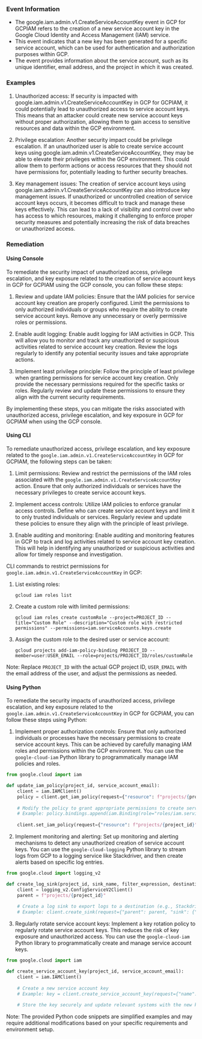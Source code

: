 
### Event Information

- The google.iam.admin.v1.CreateServiceAccountKey event in GCP for GCPIAM refers to the creation of a new service account key in the Google Cloud Identity and Access Management (IAM) service.
- This event indicates that a new key has been generated for a specific service account, which can be used for authentication and authorization purposes within GCP.
- The event provides information about the service account, such as its unique identifier, email address, and the project in which it was created.


### Examples

1. Unauthorized access: If security is impacted with google.iam.admin.v1.CreateServiceAccountKey in GCP for GCPIAM, it could potentially lead to unauthorized access to service account keys. This means that an attacker could create new service account keys without proper authorization, allowing them to gain access to sensitive resources and data within the GCP environment.

2. Privilege escalation: Another security impact could be privilege escalation. If an unauthorized user is able to create service account keys using google.iam.admin.v1.CreateServiceAccountKey, they may be able to elevate their privileges within the GCP environment. This could allow them to perform actions or access resources that they should not have permissions for, potentially leading to further security breaches.

3. Key management issues: The creation of service account keys using google.iam.admin.v1.CreateServiceAccountKey can also introduce key management issues. If unauthorized or uncontrolled creation of service account keys occurs, it becomes difficult to track and manage these keys effectively. This can lead to a lack of visibility and control over who has access to which resources, making it challenging to enforce proper security measures and potentially increasing the risk of data breaches or unauthorized access.

### Remediation

#### Using Console

To remediate the security impact of unauthorized access, privilege escalation, and key exposure related to the creation of service account keys in GCP for GCPIAM using the GCP console, you can follow these steps:

1. Review and update IAM policies: Ensure that the IAM policies for service account key creation are properly configured. Limit the permissions to only authorized individuals or groups who require the ability to create service account keys. Remove any unnecessary or overly permissive roles or permissions.

2. Enable audit logging: Enable audit logging for IAM activities in GCP. This will allow you to monitor and track any unauthorized or suspicious activities related to service account key creation. Review the logs regularly to identify any potential security issues and take appropriate actions.

3. Implement least privilege principle: Follow the principle of least privilege when granting permissions for service account key creation. Only provide the necessary permissions required for the specific tasks or roles. Regularly review and update these permissions to ensure they align with the current security requirements.

By implementing these steps, you can mitigate the risks associated with unauthorized access, privilege escalation, and key exposure in GCP for GCPIAM when using the GCP console.

#### Using CLI

To remediate unauthorized access, privilege escalation, and key exposure related to the `google.iam.admin.v1.CreateServiceAccountKey` in GCP for GCPIAM, the following steps can be taken:

1. Limit permissions: Review and restrict the permissions of the IAM roles associated with the `google.iam.admin.v1.CreateServiceAccountKey` action. Ensure that only authorized individuals or services have the necessary privileges to create service account keys.

2. Implement access controls: Utilize IAM policies to enforce granular access controls. Define who can create service account keys and limit it to only trusted individuals or services. Regularly review and update these policies to ensure they align with the principle of least privilege.

3. Enable auditing and monitoring: Enable auditing and monitoring features in GCP to track and log activities related to service account key creation. This will help in identifying any unauthorized or suspicious activities and allow for timely response and investigation.

CLI commands to restrict permissions for `google.iam.admin.v1.CreateServiceAccountKey` in GCP:

1. List existing roles:
   ```
   gcloud iam roles list
   ```

2. Create a custom role with limited permissions:
   ```
   gcloud iam roles create customRole --project=PROJECT_ID --title="Custom Role" --description="Custom role with restricted permissions" --permissions=iam.serviceAccounts.keys.create
   ```

3. Assign the custom role to the desired user or service account:
   ```
   gcloud projects add-iam-policy-binding PROJECT_ID --member=user:USER_EMAIL --role=projects/PROJECT_ID/roles/customRole
   ```

Note: Replace `PROJECT_ID` with the actual GCP project ID, `USER_EMAIL` with the email address of the user, and adjust the permissions as needed.

#### Using Python

To remediate the security impacts of unauthorized access, privilege escalation, and key exposure related to the `google.iam.admin.v1.CreateServiceAccountKey` in GCP for GCPIAM, you can follow these steps using Python:

1. Implement proper authorization controls: Ensure that only authorized individuals or processes have the necessary permissions to create service account keys. This can be achieved by carefully managing IAM roles and permissions within the GCP environment. You can use the `google-cloud-iam` Python library to programmatically manage IAM policies and roles.

```python
from google.cloud import iam

def update_iam_policy(project_id, service_account_email):
    client = iam.IAMClient()
    policy = client.get_iam_policy(request={"resource": f"projects/{project_id}"})
    
    # Modify the policy to grant appropriate permissions to create service account keys
    # Example: policy.bindings.append(iam.Binding(role="roles/iam.serviceAccountKeyAdmin", members=[f"serviceAccount:{service_account_email}"]))
    
    client.set_iam_policy(request={"resource": f"projects/{project_id}", "policy": policy})
```

2. Implement monitoring and alerting: Set up monitoring and alerting mechanisms to detect any unauthorized creation of service account keys. You can use the `google-cloud-logging` Python library to stream logs from GCP to a logging service like Stackdriver, and then create alerts based on specific log entries.

```python
from google.cloud import logging_v2

def create_log_sink(project_id, sink_name, filter_expression, destination):
    client = logging_v2.ConfigServiceV2Client()
    parent = f"projects/{project_id}"
    
    # Create a log sink to export logs to a destination (e.g., Stackdriver)
    # Example: client.create_sink(request={"parent": parent, "sink": {"name": sink_name, "filter": filter_expression, "destination": destination}})
```

3. Regularly rotate service account keys: Implement a key rotation policy to regularly rotate service account keys. This reduces the risk of key exposure and unauthorized access. You can use the `google-cloud-iam` Python library to programmatically create and manage service account keys.

```python
from google.cloud import iam

def create_service_account_key(project_id, service_account_email):
    client = iam.IAMClient()
    
    # Create a new service account key
    # Example: key = client.create_service_account_key(request={"name": f"projects/{project_id}/serviceAccounts/{service_account_email}"})
    
    # Store the key securely and update relevant systems with the new key
```

Note: The provided Python code snippets are simplified examples and may require additional modifications based on your specific requirements and environment setup.

